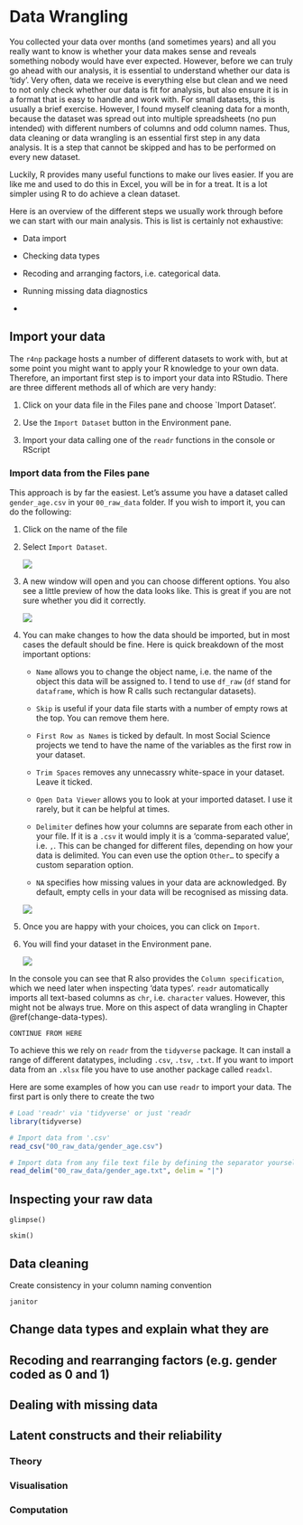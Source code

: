 # Data Wrangling

You collected your data over months (and sometimes years) and all you really want to know is whether your data makes sense and reveals something nobody would have ever expected. However, before we can truly go ahead with our analysis, it is essential to understand whether our data is 'tidy'. Very often, data we receive is everything else but clean and we need to not only check whether our data is fit for analysis, but also ensure it is in a format that is easy to handle and work with. For small datasets, this is usually a brief exercise. However, I found myself cleaning data for a month, because the dataset was spread out into multiple spreadsheets (no pun intended) with different numbers of columns and odd column names. Thus, data cleaning or data wrangling is an essential first step in any data analysis. It is a step that cannot be skipped and has to be performed on every new dataset.

Luckily, R provides many useful functions to make our lives easier. If you are like me and used to do this in Excel, you will be in for a treat. It is a lot simpler using R to do achieve a clean dataset.

Here is an overview of the different steps we usually work through before we can start with our main analysis. This is list is certainly not exhaustive:

-   Data import

-   Checking data types

-   Recoding and arranging factors, i.e. categorical data.

-   Running missing data diagnostics

-   

## Import your data

The `r4np` package hosts a number of different datasets to work with, but at some point you might want to apply your R knowledge to your own data. Therefore, an important first step is to import your data into RStudio. There are three different methods all of which are very handy:

1.  Click on your data file in the Files pane and choose \`Import Dataset'.

2.  Use the `Import Dataset` button in the Environment pane.

3.  Import your data calling one of the `readr` functions in the console or RScript

### Import data from the Files pane

This approach is by far the easiest. Let's assume you have a dataset called `gender_age.csv` in your `00_raw_data` folder. If you wish to import it, you can do the following:

1.  Click on the name of the file

2.  Select `Import Dataset`.

    ![](images/chapter_07_img/01_files_pane_import/01_files_pane_import.png)

3.  A new window will open and you can choose different options. You also see a little preview of how the data looks like. This is great if you are not sure whether you did it correctly.

    ![](images/chapter_07_img/01_files_pane_import/02_files_pane_import.png)

4.  You can make changes to how the data should be imported, but in most cases the default should be fine. Here is quick breakdown of the most important options:

    -   `Name` allows you to change the object name, i.e. the name of the object this data will be assigned to. I tend to use `df_raw` (`df` stand for `dataframe`, which is how R calls such rectangular datasets).

    -   `Skip` is useful if your data file starts with a number of empty rows at the top. You can remove them here.

    -   `First Row as Names` is ticked by default. In most Social Science projects we tend to have the name of the variables as the first row in your dataset.

    -   `Trim Spaces` removes any unnecassry white-space in your dataset. Leave it ticked.

    -   `Open Data Viewer` allows you to look at your imported dataset. I use it rarely, but it can be helpful at times.

    -   `Delimiter` defines how your columns are separate from each other in your file. If it is a `.csv` it would imply it is a 'comma-separated value', i.e. `,`. This can be changed for different files, depending on how your data is delimited. You can even use the option `Other…` to specify a custom separation option.

    -   `NA` specifies how missing values in your data are acknowledged. By default, empty cells in your data will be recognised as missing data.

    ![](images/chapter_07_img/01_files_pane_import/03_files_pane_import.png)

5.  Once you are happy with your choices, you can click on `Import`.

6.  You will find your dataset in the Environment pane.

    ![](images/chapter_07_img/01_files_pane_import/04_files_pane_import.png)

In the console you can see that R also provides the `Column specification`, which we need later when inspecting 'data types'. `readr` automatically imports all text-based columns as `chr`, i.e. `character` values. However, this might not be always true. More on this aspect of data wrangling in Chapter \@ref(change-data-types).

`CONTINUE FROM HERE`

To achieve this we rely on `readr` from the `tidyverse` package. It can install a range of different datatypes, including `.csv`, `.tsv`, `.txt`. If you want to import data from an `.xlsx` file you have to use another package called `readxl`.

Here are some examples of how you can use `readr` to import your data. The first part is only there to create the two

```r
# Load 'readr' via 'tidyverse' or just 'readr
library(tidyverse)

# Import data from '.csv'
read_csv("00_raw_data/gender_age.csv")

# Import data from any file text file by defining the separator yourself
read_delim("00_raw_data/gender_age.txt", delim = "|")

```

## Inspecting your raw data {#inspecting-raw-data}

`glimpse()`

`skim()`

## Data cleaning {#data-cleaning}

Create consistency in your column naming convention

`janitor`

## Change data types and explain what they are {#change-data-types}

## Recoding and rearranging factors (e.g. gender coded as 0 and 1)

## Dealing with missing data

## Latent constructs and their reliability

### Theory

### Visualisation

### Computation
